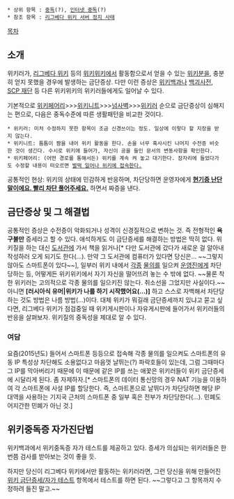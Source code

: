  * 상위 항목 : [[중독]](?), [[인터넷 중독]](?)
 * 참조 항목 : [[리그베다 위키 서버 정지 사태]]

[[목차]]

== 소개 ==
위키러가, [[리그베다 위키]] 등의 [[위키위키]]에서 활동함으로서 얻을 수 있는 [[위키분]]을, 충분히 얻지 못했을 경우에 발생하는 금단증상. 다만 이런 증상은 [[위키백과]]나 [[백괴사전]], [[SCP 재단]] 등 다른 위키위키의 위키러들에게도 일어날 수 있다.

기본적으로 [[위키페어리]]>>>[[위키니트]]>>>[[넘사벽]]>>>[[위키러]] 순으로 금단증상이 심해지는 편으로, 다음은 중독수준에 따른 생활패턴을 비교한 것이다.

 * 위키러: 미처 수정하지 못한 항목이 조금 신경쓰이는 정도. 일상에 이렇다 할 지장을 받지 않는다.
 * 위키니트: 틈틈이 짬을 내어 위키 활동을 한다. 손을 너무 혹사시킨 나머지 수전증 비슷한 것이 생긴다. 수시로 위키에 들어가, 자신이 공을 들인 문서의 변동사항을 확인한다.
 * 위키페어리: (어떤 경로를 통해서든) 위키를 계속 켜 놓고 대기한다. 잠자리에 들었다가도 수정할 내용이 떠오르면 [[유레카|벌떡 일어나 위키에 접속한다.]]

공통적인 현상: 위키의 상태에 민감하게 반응하며, 차단당하면 운영자에게 '''[[현기증 난단 말이에요|현기증 난단 말이에요. 빨리 차단 풀어주세요.]]''' 하면서 짜증을 낸다.

== 금단증상 및 그 해결법 ==
공통적인 증상은 수전증이 악화되거나 성격이 신경질적으로 변하는 것. 즉 전형적인 '''욕구불만''' 증세라고 할 수 있다.
애석하게도 이 금단증세를 해결하는 방법은 딱히 없다. 위키질을 하는 대신 [[도서관]]에 가서 책을 읽거나[* 다만 도서관에 갔다가 새로운 걸 알아내 작성하러 오게 되기도 한다(...). 만약 그 도서관에 컴퓨터가 있다면 당신은... ~~그렇지 않아도 스마트폰이 있다~~], 일부러 위키 내에서 [[반달|각종]] [[트롤링|물의]]를 일으켜 [[운영진]]에게 차단당하는 등, 어떻게든 위키위키에서 자기 자신을 떨어뜨려 놓는 수 밖에 없다. ~~물론 착한 위키러는 고의적으로 각종 물의를 일으키진 않는다. 취소선을 그었지만 사실이다.~~ 아니면 '''[러시아식 유머|위키가 나를 하기 시작했어요(...)]''' 하고 스스로 자백해서 차단당하는 것도 방법은 나름 방법(...)이다.
대체 위키가 뭐길래 금단증세까지 있냐고 묻고 싶다면, 리그베다 위키가 점검중일 때 위키게시판이나 자유게시판에 들어가서 위키러들의 반응을 살펴보자. 위키질의 중독성을 제대로 알 수 있다.

=== 여담 ===
요즘(2015년도) 들어서 스마트폰 등등으로 접속해 각종 물의를 일으켜도 스마트폰의 유동 IP 특성상 차단해도 소용없다고 마음껏 날뛰는(?) 파락호들이 있는데, 그럼 그때마다 그 IP를 막아버리기 때문에 이 때문에 같은 IP를 쓰는 애꿏은 위키러들이 위키 금단증세에 시달리게 된다. 좀 자제하자.[* 스마트폰의 데이터 통신망의 경우 NAT 기능을 이용하여 각 스마트폰에 사설 IP를 할당한다. 즉, 스마트폰으로 날뛰다가 차단당하면 해당 IP 대역을 사용하는 기지국 근처의 스마트폰 중 일부 혹은 전부가 차단당한다(...). 민폐도 어지간한 민폐가 아닌 것.]

== 위키중독증 자가진단법 ==
위키백과에서 위키중독증 자가 테스트를 제공하고 있다. 증세가 의심되는 위키러들은 한 번쯤 검사를 받아보는 것이 좋을 듯.

하지만 당신이 리그베다 위키에서만 활동하는 위키러라면, 그런 당신을 위해 만들어진 [[위키 금단증세/자가 테스트]] 항목에서 테스트를 하면 된다.
~~그렇다고 그 항목까지 수정하려 들진 말고.~~
